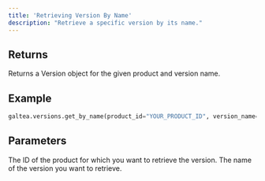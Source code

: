 ```yaml
---
title: 'Retrieving Version By Name'
description: "Retrieve a specific version by its name."
---
```


## Returns
Returns a Version object for the given product and version name.

## Example
```python
galtea.versions.get_by_name(product_id="YOUR_PRODUCT_ID", version_name="YOUR_VERSION_NAME")
```

## Parameters
<ResponseField name="product_id" type="string" required>
  The ID of the product for which you want to retrieve the version.
</ResponseField>
<ResponseField name="version_name" type="string" required>
  The name of the version you want to retrieve.
</ResponseField>
